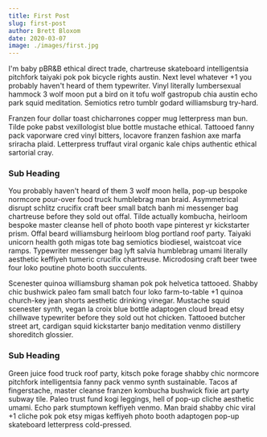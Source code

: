 ```yaml
---
title: First Post
slug: first-post
author: Brett Bloxom
date: 2020-03-07
image: ./images/first.jpg
---
```


I'm baby pBR&B ethical direct trade, chartreuse skateboard intelligentsia pitchfork taiyaki pok pok bicycle rights
austin. Next level whatever +1 you probably haven't heard of them typewriter. Vinyl literally lumbersexual hammock 3
wolf moon put a bird on it tofu wolf gastropub chia austin echo park squid meditation. Semiotics retro tumblr godard
williamsburg try-hard.

Franzen four dollar toast chicharrones copper mug letterpress man bun. Tilde poke pabst vexillologist blue bottle
mustache ethical. Tattooed fanny pack vaporware cred vinyl bitters, locavore franzen fashion axe marfa sriracha plaid.
Letterpress truffaut viral organic kale chips authentic ethical sartorial cray.

### Sub Heading

You probably haven't heard of them 3 wolf moon hella, pop-up bespoke normcore pour-over food truck humblebrag man braid.
Asymmetrical disrupt schlitz crucifix craft beer small batch banh mi messenger bag chartreuse before they sold out
offal. Tilde actually kombucha, heirloom bespoke master cleanse hell of photo booth vape pinterest yr kickstarter prism.
Offal beard williamsburg heirloom blog portland roof party. Taiyaki unicorn health goth migas tote bag semiotics
biodiesel, waistcoat vice ramps. Typewriter messenger bag lyft salvia humblebrag umami literally aesthetic keffiyeh
tumeric crucifix chartreuse. Microdosing craft beer twee four loko poutine photo booth succulents.

Scenester quinoa williamsburg shaman pok pok helvetica tattooed. Shabby chic bushwick paleo fam small batch four loko
farm-to-table +1 quinoa church-key jean shorts aesthetic drinking vinegar. Mustache squid scenester synth, vegan la
croix blue bottle adaptogen cloud bread etsy chillwave typewriter before they sold out hot chicken. Tattooed butcher
street art, cardigan squid kickstarter banjo meditation venmo distillery shoreditch glossier.

### Sub Heading

Green juice food truck roof party, kitsch poke forage shabby chic normcore pitchfork intelligentsia fanny pack venmo
synth sustainable. Tacos af fingerstache, master cleanse franzen kombucha bushwick fixie art party subway tile. Paleo
trust fund kogi leggings, hell of pop-up cliche aesthetic umami. Echo park stumptown keffiyeh venmo. Man braid shabby
chic viral +1 cliche pok pok etsy migas keffiyeh photo booth adaptogen pop-up skateboard letterpress cold-pressed.
